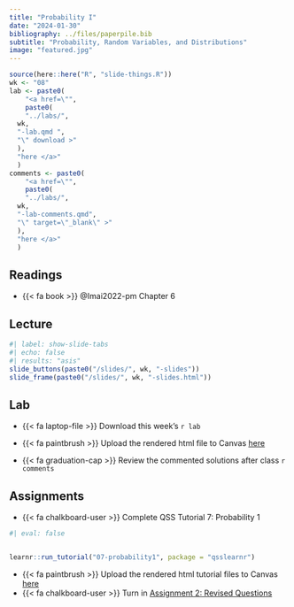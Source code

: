 ```yaml
---
title: "Probability I"
date: "2024-01-30"
bibliography: ../files/paperpile.bib
subtitle: "Probability, Random Variables, and Distributions"
image: "featured.jpg"
---
```


```r
source(here::here("R", "slide-things.R"))
wk <- "08"
lab <- paste0(
    "<a href=\"",
    paste0(
    "../labs/",
  wk,
  "-lab.qmd ",
  "\" download >"
  ),
  "here </a>"
  )
comments <- paste0(
    "<a href=\"",
    paste0(
    "../labs/",
  wk,
  "-lab-comments.qmd",
  "\" target=\"_blank\" >"
  ),
  "here </a>"
  )
```



## Readings

-   {{< fa book >}} @Imai2022-pm Chapter 6



## Lecture


```r
#| label: show-slide-tabs
#| echo: false
#| results: "asis"
slide_buttons(paste0("/slides/", wk, "-slides"))
slide_frame(paste0("/slides/", wk, "-slides.html"))

```



## Lab


-   {{< fa laptop-file >}} Download this week's `r lab`

- {{< fa paintbrush >}} Upload the rendered html file to Canvas [here](https://canvas.brown.edu/courses/1094972/assignments) 
- {{< fa graduation-cap >}} Review the commented solutions after class `r comments`


## Assignments


- {{< fa chalkboard-user >}} Complete QSS Tutorial 7: Probability 1

```r
#| eval: false


learnr::run_tutorial("07-probability1", package = "qsslearnr")

```

- {{< fa paintbrush >}} Upload the rendered html tutorial files to Canvas [here](https://canvas.brown.edu/courses/1094972/assignments) 
- {{< fa chalkboard-user >}} Turn in [Assignment 2: Revised Questions](https://pols1600.paultesta.org/assignments/a2){target="_blank"}

